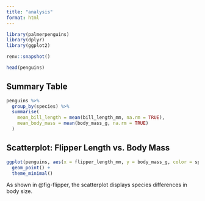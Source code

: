 ```yaml
---
title: "analysis"
format: html
---
```


```r
library(palmerpenguins)
library(dplyr)
library(ggplot2)
```

```r
renv::snapshot()
```

```r
head(penguins)
```

## Summary Table

```r
penguins %>%
  group_by(species) %>%
  summarise(
    mean_bill_length = mean(bill_length_mm, na.rm = TRUE),
    mean_body_mass = mean(body_mass_g, na.rm = TRUE)
  )
```

## Scatterplot: Flipper Length vs. Body Mass

```r
ggplot(penguins, aes(x = flipper_length_mm, y = body_mass_g, color = species)) +
  geom_point() +
  theme_minimal()
```
As shown in @fig-flipper, the scatterplot displays species differences in body size.


